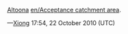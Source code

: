 [[en/Catchment areas of disjoint stations|Altoona]] [[en/Acceptance catchment area]].

{{Page:en/Xiong/license}}

&mdash;[[en/Xiong|Xiong]] 17:54, 22 October 2010 (UTC)